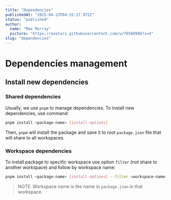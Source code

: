 ```yaml
---
title: "Dependencies"
publishedAt: "2025-04-23T04:32:17.972Z"
status: "published"
author:
  name: "Max Murray"
  picture: "https://avatars.githubusercontent.com/u/78588986?v=4"
slug: "dependencies"
---
```


# Dependencies management

 

## Install new dependencies

### Shared dependencies

Usually, we use `pnpm` to manage dependencies. To install new dependencies, use command:

```bash
pnpm install <package-name> [install-options]
```

Then, `pnpm` will install the package and save it to root `package.json` file that will share to all workspaces.

### Workspace dependencies

To install package to specific workspace use option `filter` (not share to another workspace) and follow by workspace name:

```bash
pnpm install <package-name> [install-options] --filter <workspace-name>
```

> NOTE: Workspace name is the name in `package.json` in that workspace.